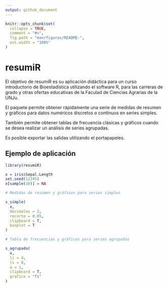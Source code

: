 ```yaml
---
output: github_document
---
```



```r
knitr::opts_chunk$set(
  collapse = TRUE,
  comment = "#>",
  fig.path = "man/figures/README-",
  out.width = "100%"
)
```

# resumiR

<!-- badges: start -->
<!-- badges: end -->

El objetivo de resumiR es su aplicación didáctica para un curso introductorio de Bioestadística utilizando el software R, para las carreras de grado y otras ofertas educativas de la Faculad de Ciencias Agrarias de la UNJu.

El paquete permite obtener rápidamente una serie de medidas de resumen y gráficos para datos numéricos discretos o continuos en series simples.

También permite obtener tablas de frecuencia clásicas y gráficos cuando se desea realizar un análisis de series agrupadas.

Es posible exportar las salidas utilizando el portapapeles.
      

## Ejemplo de aplicación


```r
library(resumiR)

x = iris$Sepal.Length
set.seed(12345)
x[sample(10)] = NA

# Medidas de resumen y gráficos para series simples

s_simple(
  x,
  decimales = 2,
  recorte = 0.05,
  clipboard = T,
  boxplot = T
)

# Tabla de frecuencias y gráficos para series agrupadas

s_agrupada(
  x,
  li = 4,
  ls = 8,
  a = 1,
  clipboard = T,
  grafico = "fs"
)

```

